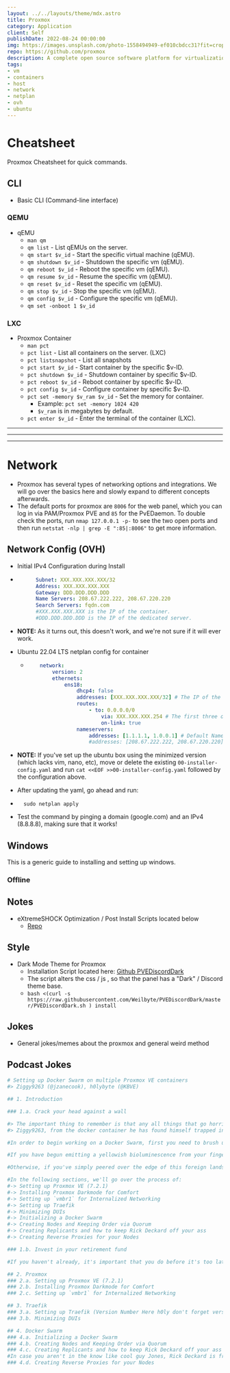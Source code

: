 ```yaml
---
layout: ../../layouts/theme/mdx.astro
title: Proxmox
category: Application
client: Self
publishDate: 2022-08-24 00:00:00
img: https://images.unsplash.com/photo-1558494949-ef010cbdcc31?fit=crop&w=1400&h=700&q=75
repo: https://github.com/proxmox
description: A complete open source software platform for virtualization management.
tags:
- vm
- containers
- host
- network
- netplan
- ovh
- ubuntu
---
```


# Cheatsheet

Proxmox Cheatsheet for quick commands.

## CLI

- Basic CLI (Command-line interface)

### QEMU
- qEMU
  - `man qm`
  - `qm list` - List qEMUs on the server.
  - `qm start $v_id` - Start the specific virtual machine (qEMU).
  - `qm shutdown $v_id` - Shutdown the specific vm (qEMU).
  - `qm reboot $v_id` - Reboot the specific vm (qEMU).
  - `qm resume $v_id` - Resume the specific vm (qEMU).
  - `qm reset $v_id` - Reset the specific vm (qEMU).
  - `qm stop $v_id` - Stop the specific vm (qEMU).
  - `qm config $v_id` - Configure the specific vm (qEMU).
  - `qm set -onboot 1 $v_id`

### LXC
- Proxmox Container
  - `man pct`
  - `pct list` - List all containers on the server. (LXC)
  - `pct listsnapshot` - List all snapshots
  - `pct start $v_id` - Start container by the specific $v-ID.
  - `pct shutdown $v_id` - Shutdown container by specific $v-ID.
  - `pct reboot $v_id` - Reboot container by specific $v-ID.
  - `pct config $v_id` - Configure container by specific $v-ID.
  - `pct set -memory $v_ram $v_id` - Set the memory for container.
    - Example:  ```pct set -memory 1024 420```
    - `$v_ram` is in megabytes by default.
  - `pct enter $v_id` - Enter the terminal of the container (LXC).

* * *
* * *
* * *

# Network

- Proxmox has several types of networking options and integrations. We will go over the basics here and slowly expand to different concepts afterwards.
- The default ports for proxmox are `8006` for the web panel, which you can log in via PAM/Proxmox PVE and `85` for the PvEDaemon. To double check the ports, run `nmap 127.0.0.1 -p-` to see the two open ports and then run `netstat -nlp | grep -E ":85|:8006"` to get more information.

## Network Config (OVH)

- Initial IPv4 Configuration during Install

- ```yaml
        Subnet: XXX.XXX.XXX.XXX/32
        Address: XXX.XXX.XXX.XXX
        Gateway: DDD.DDD.DDD.DDD
        Name Servers: 208.67.222.222, 208.67.220.220
        Search Servers: fqdn.com
        #XXX.XXX.XXX.XXX is the IP of the container.
        #DDD.DDD.DDD.DDD is the IP of the dedicated server.
    ```

- **NOTE:** As it turns out, this doesn't work, and we're not sure if it will ever work.

- Ubuntu 22.04 LTS netplan config for container
  
  - ```yaml
        network:
            version: 2
            ethernets:
                ens18:
                    dhcp4: false
                    addresses: [XXX.XXX.XXX.XXX/32] # The IP of the container
                    routes:
                        - to: 0.0.0.0/0
                            via: XXX.XXX.XXX.254 # The first three octets of the host
                            on-link: true
                    nameservers:
                        addresses: [1.1.1.1, 1.0.0.1] # Default Nameservers (Shouldn't matter)
                        #addresses: [208.67.222.222, 208.67.220.220] # OVH Nameservers
    ```

- **NOTE:** If you've set up the ubuntu box using the minimized version (which lacks vim, nano, etc), move or delete the existing `00-installer-config.yaml` and run `cat <<EOF >>00-installer-config.yaml` followed by the configuration above.
- After updating the yaml, go ahead and run:

- ```shell
    sudo netplan apply
    ```

- Test the command by pinging a domain (google.com) and an IPv4 (8.8.8.8), making sure that it works!

## Windows

This is a generic guide to installing and setting up windows.

### Offline

## Notes

- eXtremeSHOCK Optimization / Post Install Scripts located below
  - [Repo](https://github.com/extremeshok/xshok-proxmox)

## Style

- Dark Mode Theme for Proxmox
  - Installation Script located here: [Github PVEDiscordDark](https://github.com/Weilbyte/PVEDiscordDark)
  - The script alters the css / js , so that the panel has a "Dark" / Discord theme base.
  - `bash <(curl -s https://raw.githubusercontent.com/Weilbyte/PVEDiscordDark/master/PVEDiscordDark.sh ) install`

## Jokes

- General jokes/memes about the proxmox and general weird method

## Podcast Jokes

```yaml
# Setting up Docker Swarm on multiple Proxmox VE containers
#> Ziggy9263 (@jzanecook), h0lybyte (@KBVE)

## 1. Introduction

### 1.a. Crack your head against a wall

#> The important thing to remember is that any all things that go horribly wrong can and will do so.
#> Ziggy9263, from the docker container he has found himself trapped in

#In order to begin working on a Docker Swarm, first you need to brush up on the general concepts behind the entire premise of this system. There are no winners, and there are no losers, there are only those who have discovered the wonders of setting up Docker Swarm, and those who have wandered a little too close to the wonders and have developed a pus filled growth on their abdomen.

#If you have begun emitting a yellowish bioluminescence from your fingertips or have developed a large green and cyan vein stretching from your lower cheek to your posterior, then this article is not for you, and it's too late.

#Otherwise, if you've simply peered over the edge of this foreign landscape, not yet realizing that the brush you're walking through is toxic in nature due to the radiation left from previous swarms, then this article may come in handy in your short lived traversal from bomb stricken wasteland to the maw of the amorphous creature you accidentally brought to your doorstep while typing `docker stack deploy`.

#In the following sections, we'll go over the process of:
#-> Setting up Proxmox VE (7.2.1)
#-> Installing Proxmox Darkmode for Comfort
#-> Setting up `vmbr1` for Internalized Networking
#-> Setting up Traefik
#-> Minimizing DUIs
#-> Initializing a Docker Swarm
#-> Creating Nodes and Keeping Order via Quorum
#-> Creating Replicants and how to keep Rick Deckard off your ass
#-> Creating Reverse Proxies for your Nodes

### 1.b. Invest in your retirement fund

#If you haven't already, it's important that you do before it's too late. This article, however, will not help you with that.

## 2. Proxmox
### 2.a. Setting up Proxmox VE (7.2.1)
### 2.b. Installing Proxmox Darkmode for Comfort
### 2.c. Setting up `vmbr1` for Internalized Networking

## 3. Traefik
### 3.a. Setting up Traefik (Version Number Here h0ly don't forget version number here version number don't forget)
### 3.b. Minimizing DUIs

## 4. Docker Swarm
### 4.a. Initializing a Docker Swarm
### 4.b. Creating Nodes and Keeping Order via Quorum
### 4.c. Creating Replicants and how to keep Rick Deckard off your ass
#In case you aren't in the know like cool guy Jones, Rick Deckard is from Bladerunner and he hunts stray replicants, the premise here don't let replicants go stray.
### 4.d. Creating Reverse Proxies for your Nodes
```
